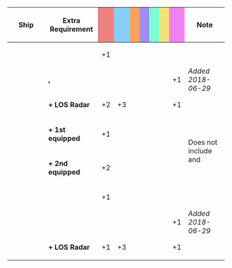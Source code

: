 {|class="wikitable" style="width:100%; text-align: center; vertical-align: middle;"
|-
! style="width: 20%;" | Ship
! style="width: 25%;" | Extra Requirement
! style="width: 5%; background-color: lightcoral;" | {{Firepower}}
! style="width: 5%; background-color: lightskyblue;" | {{Torpedo}}
! style="width: 5%; background-color: sandybrown;" | {{AA}}
! style="width: 5%; background-color: #9C8FEE;" | {{ASW}}
! style="width: 5%; background-color: #7fffd4;" | {{LOS}}
! style="width: 5%; background-color: #F2E279;" | {{Armor}}
! style="width: 5%; background-color: violet;" | {{Evasion}}
! style="width: 20%;" | Note
|-
! rowspan="5"|{{ShipLink|Kagerou|Shiranui|Kuroshio|Oyashio|Hatsukaze|Yukikaze|Amatsukaze|Tokitsukaze|Urakaze|Isokaze|Hamakaze|Tanikaze|Nowaki|Arashi|Hagikaze|Maikaze|Akigumo|text=Kagerou-class|link_class=Kagerou}}
| style="text-align:left;" |
| +1 || || || || || ||
| rowspan="3" style="text-align:left;" | ''Added 2018-06-29''
|-
| style="text-align:left;" | '''{{ShipLink|Yukikaze}}, {{ShipLink|Isokaze}}'''
| || || || || || || +1
|-
| style="text-align:left;" | '''+ LOS Radar'''
| +2 || +3 || || || || || +1
|-
| style="text-align:left;" | '''{{ShipLink|Kagerou/Kai Ni|Shiranui/Kai Ni|Kuroshio/Kai Ni|Yukikaze/Kai Ni|text=Kai Ni|link_class=Kagerou}} + 1st equipped'''
| +1 || || || || || ||
| rowspan="2" style="text-align:left;" | Does not include {{ShipLink|Akigumo/Kai Ni}} and {{ShipLink|Dan Yang}}
|-
| style="text-align:left;" | '''{{ShipLink|Kagerou/Kai Ni|Shiranui/Kai Ni|Kuroshio/Kai Ni|Yukikaze/Kai Ni|text=Kai Ni|link_class=Kagerou}} + 2nd equipped'''
| +2 || || || || || ||
|-
! rowspan="3"|{{ShipLink|Shiratsuyu|Shigure|Murasame|Yuudachi|Harusame|Samidare|Suzukaze|Umikaze|Yamakaze|Kawakaze|text=Shiratsuyu-class|link_class=Shiratsuyu}}<br />{{ShipLink|Asashio|Ooshio|Michishio|Arashio|Asagumo|Yamagumo|Minegumo|Arare|Kasumi|text=Asashio-class|link_class=Asashio}}
| style="text-align:left;" |
| +1 || || || || || ||
| rowspan="3" style="text-align:left;" | ''Added 2018-06-29''
|-
| style="text-align:left;" | '''{{ShipLink|Shigure}}'''
| || || || || || || +1
|-
| style="text-align:left;" | '''+ LOS Radar'''
| +1 || +3 || || || || || +1
|}